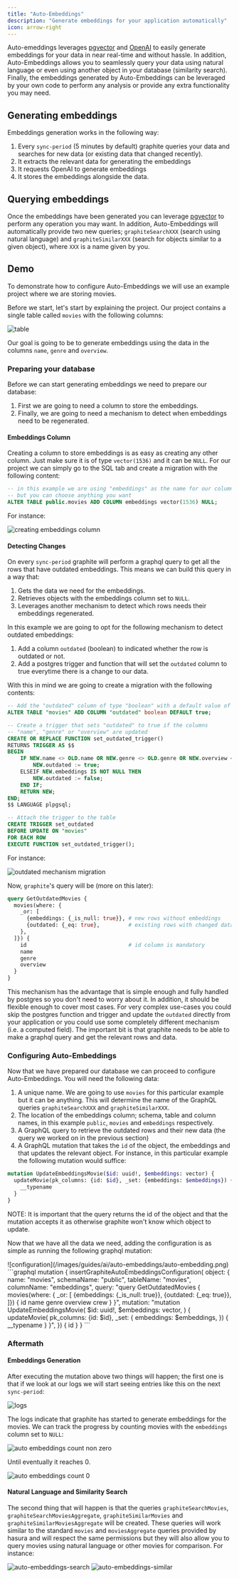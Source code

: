 ```yaml
---
title: "Auto-Embeddings"
description: "Generate embeddings for your application automatically"
icon: arrow-right
---
```


Auto-emeddings leverages [pgvector](https://github.com/pgvector/pgvector) and [OpenAI](https://platform.openai.com/docs/guides/embeddings) to easily generate embeddings for your data in near real-time and without hassle. In addition, Auto-Embeddings allows you to seamlessly query your data using natural language or even using another object in your database (similarity search). Finally, the embeddings generated by Auto-Embeddings can be leveraged by your own code to perform any analysis or provide any extra functionality you may need.

## Generating embeddings

Embeddings generation works in the following way:

1. Every `sync-period` (5 minutes by default) graphite queries your data and searches for new data (or existing data that changed recently).
2. It extracts the relevant data for generating the embeddings
3. It requests OpenAI to generate embeddings
4. It stores the embeddings alongside the data.

## Querying embeddings

Once the embeddings have been generated you can leverage [pgvector](https://github.com/pgvector/pgvector) to perform any operation you may want. In addition, Auto-Embeddings will automatically provide two new queries; `graphiteSearchXXX` (search using natural language) and `graphiteSimilarXXX` (search for objects similar to a given object), where `XXX` is a name given by you.

## Demo

To demonstrate how to configure Auto-Embeddings we will use an example project where we are storing movies.

Before we start, let's start by explaining the project. Our project contains a single table called `movies` with the following columns:

![table](/images/guides/ai/auto-embeddings/table.png)


Our goal is going to be to generate embeddings using the data in the columns `name`, `genre` and `overview`.

### Preparing your database

Before we can start generating embeddings we need to prepare our database:

1. First we are going to need a column to store the embeddings.
2. Finally, we are going to need a mechanism to detect when embeddings need to be regenerated.

#### Embeddings Column

Creating a column to store embeddings is as easy as creating any other column. Just make sure it is of type `vector(1536)` and it can be `NULL`. For our project we can simply go to the SQL tab and create a migration with the following content:

```sql
-- in this example we are using "embeddings" as the name for our column
-- but you can choose anything you want
ALTER TABLE public.movies ADD COLUMN embeddings vector(1536) NULL;
```

For instance:

![creating embeddings column](/images/guides/ai/auto-embeddings/column.png)

#### Detecting Changes

On every `sync-period` graphite will perform a graphql query to get all the rows that have outdated embeddings. This means we can build this query in a way that:

1. Gets the data we need for the embeddings.
2. Retrieves objects with the embeddings column set to `NULL`.
3. Leverages another mechanism to detect which rows needs their embeddings regenerated.

In this example we are going to opt for the following mechanism to detect outdated embeddings:

1. Add a column `outdated` (boolean) to indicated whether the row is outdated or not.
2. Add a postgres trigger and function that will set the `outdated` column to true everytime there is a change to our data.

With this in mind we are going to create a migration with the following contents:

```sql
-- Add the "outdated" column of type "boolean" with a default value of true
ALTER TABLE "movies" ADD COLUMN "outdated" boolean DEFAULT true;

-- Create a trigger that sets "outdated" to true if the columns
-- "name", "genre" or "overview" are updated
CREATE OR REPLACE FUNCTION set_outdated_trigger()
RETURNS TRIGGER AS $$
BEGIN
    IF NEW.name <> OLD.name OR NEW.genre <> OLD.genre OR NEW.overview <> OLD.overview THEN
        NEW.outdated := true;
    ELSEIF NEW.embeddings IS NOT NULL THEN
        NEW.outdated := false;
    END IF;
    RETURN NEW;
END;
$$ LANGUAGE plpgsql;

-- Attach the trigger to the table
CREATE TRIGGER set_outdated
BEFORE UPDATE ON "movies"
FOR EACH ROW
EXECUTE FUNCTION set_outdated_trigger();
```

For instance:

![outdated mechanism migration](/images/guides/ai/auto-embeddings/outdated.png)

Now, `graphite`'s query will be (more on this later):

```graphql
query GetOutdatedMovies {
  movies(where: {
    _or: [
      {embeddings: {_is_null: true}}, # new rows without embeddings
      {outdated: {_eq: true},         # existing rows with changed data
    },
  ]}) {
    id                                # id column is mandatory
    name
    genre
    overview
  }
}
```

<Note>This mechanism has the advantage that is simple enough and fully handled by postgres so you don't need to worry about it. In addition, it should be flexible enough to cover most cases. For very complex use-cases you could skip the postgres function and trigger and update the `outdated` directly from your application or you could use some completely different mechanism (i.e. a computed field). The important bit is that graphite needs to be able to make a graphql query and get the relevant rows and data.</Note>

### Configuring Auto-Embeddings

Now that we have prepared our database we can proceed to configure Auto-Embeddings. You will need the following data:

1. A unique name. We are going to use `movies` for this particular example but it can be anything. This will determine the name of the GraphQL queries `graphiteSearchXXX` and `graphiteSimilarXXX`.
2. The location of the embeddings column; schema, table and column names, in this example `public`, `movies` and `embeddings` respectively.
3. A GraphQL query to retrieve the outdated rows and their new data (the query we worked on in the previous section)
4. A GraphQL mutation that takes the `id` of the object, the embeddings and that updates the relevant object. For instance, in this particular example the following mutation would suffice:

```graphql
mutation UpdateEmbeddingsMovie($id: uuid!, $embeddings: vector) {
  updateMovie(pk_columns: {id: $id}, _set: {embeddings: $embeddings}) {
    __typename
  }
}
```

NOTE: It is important that the query returns the id of the object and that the mutation accepts it as otherwise graphite won't know which object to update.


Now that we have all the data we need, adding the configuration is as simple as running the following graphql mutation:

<Tabs>
    <Tab title="dashboard">
![configuration](/images/guides/ai/auto-embeddings/auto-embedding.png)
    </Tab>
    <Tab title="graphql">
```graphql
mutation {
  insertGraphiteAutoEmbeddingsConfiguration(
    object: {
      name: "movies",
      schemaName: "public",
      tableName: "movies",
      columnName: "embeddings",
      query: "query GetOutdatedMovies {   movies(where: {     _or: [       {embeddings: {_is_null: true}},       {outdated: {_eq: true}},     ]}) {     id     name     genre     overview     crew   } }",
      mutation: "mutation UpdateEmbeddingsMovie(   $id: uuid!,   $embeddings: vector, ) {   updateMovie(     pk_columns: {id: $id},     _set: {       embeddings: $embeddings,     }) {     __typename   } }",
    }) {
    id
  }
}
```
    </Tab>
</Tabs>

### Aftermath

#### Embeddings Generation

After executing the mutation above two things will happen; the first one is that if we look at our logs we will start seeing entries like this on the next `sync-period`:

![logs](/images/guides/ai/auto-embeddings/logs.png)


The logs indicate that graphite has started to generate embeddings for the movies. We can track the progress by counting movies with the `embeddings` column set to `NULL`:

![auto embeddings count non zero](/images/guides/ai/auto-embeddings/count_non_zero.png)

Until eventually it reaches 0.

![auto embeddings count 0](/images/guides/ai/auto-embeddings/count_0.png)


#### Natural Language and Similarity Search

The second thing that will happen is that the queries `graphiteSearchMovies`, `graphiteSearchMoviesAggregate`, `graphiteSimilarMovies` and `graphiteSimilarMoviesAggregate` will be created. These queries will work similar to the standard `movies` and `moviesAggregate` queries provided by hasura and will respect the same permissions but they will also allow you to query movies using natural language or other movies for comparison. For instance:

![auto-embeddings-search](/images/guides/ai/auto-embeddings/search.png)
![auto-embeddings-similar](/images/guides/ai/auto-embeddings/similar.png)
